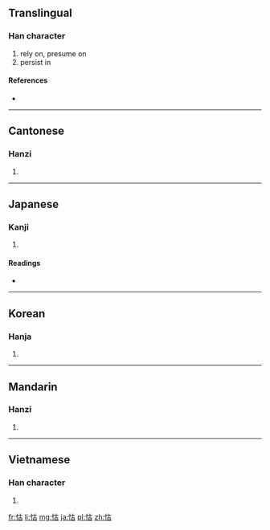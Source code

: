 ==Translingual==

===Han character===
{{Han char|rn=61|rad=心|as=05|sn=8|four=9406<sub>0</sub>|canj=心十口 (PJR)}}

# rely on, presume on
# persist in

====References====
* {{Han ref|kx=0380.220|dkj=10454|dj=0708.220|hdz=42283.090|uh=6019|ud=24601|bh=CC7C|bd=52348}}

----

==Cantonese==

===Hanzi===
{{yue-hanzi|jyut=|y=wu6}}

# {{defn|lang=yue|sort=心05}}

----

==Japanese==

===Kanji===
{{ja-kanji|grade=|rs=心05}}

# {{defn|lang=ja|sort=心05}}

====Readings====
* {{ja-readings|on=[[こ]] (ko)|kun=[[たのむ]] (tanomu)}}

----

==Korean==

===Hanja===
{{ko-hanja|hangeul=호|eumhun=|rv=ho|mr=ho|y=ho}}

# {{defn|lang=ko|sort=心05}}

----

==Mandarin==

===Hanzi===
{{cmn-hanzi|pin=[[hù]] ([[hu4]])|wg=hu<sup>4</sup>}}

# {{defn|lang=cmn|sort=心05}}

----

==Vietnamese==

===Han character===
{{vi-hantu|[[hỗ]], [[hộ]]|rs=心05}}

# {{defn|lang=vi|sort=心05}}

[[fr:怙]]
[[li:怙]]
[[mg:怙]]
[[ja:怙]]
[[pl:怙]]
[[zh:怙]]